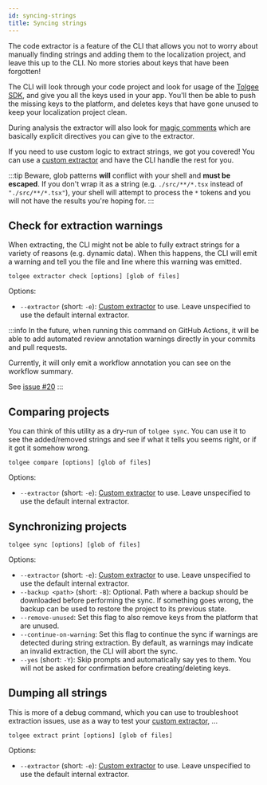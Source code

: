 ```yaml
---
id: syncing-strings
title: Syncing strings
---
```



<Experimental/>

The code extractor is a feature of the CLI that allows you not to worry about manually finding strings and adding them
to the localization project, and leave this up to the CLI. No more stories about keys that have been forgotten!

The CLI will look through your code project and look for usage of the [Tolgee SDK](/js-sdk), and give you all the keys
used in your app. You'll then be able to push the missing keys to the platform, and deletes keys that have gone unused
to keep your localization project clean.

During analysis the extractor will also look for [magic comments](/tolgee-cli/extraction/magic-comments) which are
basically explicit directives you can give to the extractor.

If you need to use custom logic to extract strings, we got you covered! You can use a [custom extractor](/tolgee-cli/extraction/custom-extractor)
and have the CLI handle the rest for you.

:::tip
Beware, glob patterns **will** conflict with your shell and **must be escaped**. If you don't wrap it as a string
(e.g. `./src/**/*.tsx` instead of `"./src/**/*.tsx"`), your shell will attempt to process the `*` tokens and you will
not have the results you're hoping for.
:::

## Check for extraction warnings
When extracting, the CLI might not be able to fully extract strings for a variety of reasons (e.g. dynamic data). When
this happens, the CLI will emit a warning and tell you the file and line where this warning was emitted.

```
tolgee extractor check [options] [glob of files]
```

Options:
 - `--extractor` (short: `-e`): [Custom extractor](/tolgee-cli/extraction/custom-extractor) to use. Leave unspecified
    to use the default internal extractor.

:::info
In the future, when running this command on GitHub Actions, it will be able to add automated review annotation warnings
directly in your commits and pull requests.

Currently, it will only emit a workflow annotation you can see on the workflow summary.

See [issue #20](https://github.com/tolgee/tolgee-cli/issues/20)
:::

## Comparing projects
You can think of this utility as a dry-run of `tolgee sync`. You can use it to see the added/removed strings and
see if what it tells you seems right, or if it got it somehow wrong.

```
tolgee compare [options] [glob of files]
```

Options:
 - `--extractor` (short: `-e`): [Custom extractor](/tolgee-cli/extraction/custom-extractor) to use. Leave unspecified
    to use the default internal extractor.

## Synchronizing projects
```
tolgee sync [options] [glob of files]
```

Options:
 - `--extractor` (short: `-e`): [Custom extractor](/tolgee-cli/extraction/custom-extractor) to use. Leave unspecified
    to use the default internal extractor.
 - `--backup <path>` (short: `-B`): Optional. Path where a backup should be downloaded before performing the sync.
    If something goes wrong, the backup can be used to restore the project to its previous state.
 - `--remove-unused`: Set this flag to also remove keys from the platform that are unused.
 - `--continue-on-warning`: Set this flag to continue the sync if warnings are detected during string extraction.
    By default, as warnings may indicate an invalid extraction, the CLI will abort the sync.
 - `--yes` (short: `-Y`): Skip prompts and automatically say yes to them. You will not be asked for confirmation before
    creating/deleting keys.

## Dumping all strings
This is more of a debug command, which you can use to troubleshoot extraction issues, use as a way to test your
[custom extractor](/tolgee-cli/extraction/custom-extractor), ...

```
tolgee extract print [options] [glob of files]
```

Options:
 - `--extractor` (short: `-e`): [Custom extractor](/tolgee-cli/extraction/custom-extractor) to use. Leave unspecified
    to use the default internal extractor.
